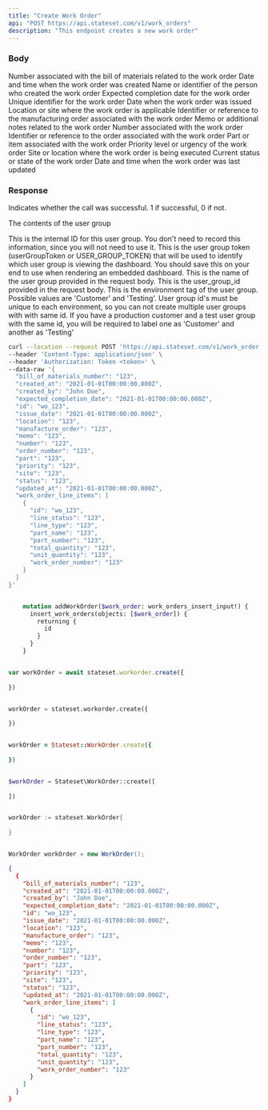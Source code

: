 ```yaml
---
title: "Create Work Order"
api: "POST https://api.stateset.com/v1/work_orders"
description: "This endpoint creates a new work order"
---
```


### Body

<ParamField body="bill_of_materials_number" type="string">
  Number associated with the bill of materials related to the work order
</ParamField>

<ParamField body="created_at" type="string">
  Date and time when the work order was created
</ParamField>

<ParamField body="created_by" type="string">
  Name or identifier of the person who created the work order
</ParamField>

<ParamField body="expected_completion_date" type="string">
  Expected completion date for the work order
</ParamField>

<ParamField body="id" type="string">
  Unique identifier for the work order
</ParamField>

<ParamField body="issue_date" type="string">
  Date when the work order was issued
</ParamField>

<ParamField body="location" type="string">
  Location or site where the work order is applicable
</ParamField>

<ParamField body="manufacture_order" type="string">
  Identifier or reference to the manufacturing order associated with the work order
</ParamField>

<ParamField body="memo" type="string">
  Memo or additional notes related to the work order
</ParamField>

<ParamField body="number" type="string">
  Number associated with the work order
</ParamField>

<ParamField body="order_number" type="string">
  Identifier or reference to the order associated with the work order
</ParamField>

<ParamField body="part" type="string">
  Part or item associated with the work order
</ParamField>

<ParamField body="priority" type="string">
  Priority level or urgency of the work order
</ParamField>

<ParamField body="site" type="string">
  Site or location where the work order is being executed
</ParamField>

<ParamField body="status" type="string">
  Current status or state of the work order
</ParamField>

<ParamField body="updated_at" type="string">
  Date and time when the work order was last updated
</ParamField>

### Response

<ResponseField name="success" type="number">
  Indicates whether the call was successful. 1 if successful, 0 if not.
</ResponseField>

<ResponseField name="user_group" type="object">

The contents of the user group

<Expandable title="Toggle object">

<ResponseField name="team_id" type="number">
  This is the internal ID for this user group. You don't need to record this
  information, since you will not need to use it.
</ResponseField>

<ResponseField name="token" type="string">
  This is the user group token (userGroupToken or USER_GROUP_TOKEN) that will be
  used to identify which user group is viewing the dashboard. You should save
  this on your end to use when rendering an embedded dashboard.
</ResponseField>

<ResponseField name="name" type="string">
  This is the name of the user group provided in the request body.
</ResponseField>

<ResponseField name="provided_id" type="string">
  This is the user_group_id provided in the request body.
</ResponseField>

<ResponseField name="api_environment_tag" type="JSON or null">
  This is the environment tag of the user group. Possible values are 'Customer'
  and 'Testing'. User group id's must be unique to each environment, so you can
  not create multiple user groups with with same id. If you have a production
  customer and a test user group with the same id, you will be required to label
  one as 'Customer' and another as 'Testing'
</ResponseField>

</Expandable>

</ResponseField>

<RequestExample>

```bash cURL
curl --location --request POST 'https://api.stateset.com/v1/work_order' \
--header 'Content-Type: application/json' \
--header 'Authorization: Token <token>' \
--data-raw '{
  "bill_of_materials_number": "123",
  "created_at": "2021-01-01T00:00:00.000Z",
  "created_by": "John Doe",
  "expected_completion_date": "2021-01-01T00:00:00.000Z",
  "id": "wo_123",
  "issue_date": "2021-01-01T00:00:00.000Z",
  "location": "123",
  "manufacture_order": "123",
  "memo": "123",
  "number": "123",
  "order_number": "123",
  "part": "123",
  "priority": "123",
  "site": "123",
  "status": "123",
  "updated_at": "2021-01-01T00:00:00.000Z",
  "work_order_line_items": [
    {
      "id": "wo_123",
      "line_status": "123",
      "line_type": "123",
      "part_name": "123",
      "part_number": "123",
      "total_quantity": "123",
      "unit_quantity": "123",
      "work_order_number": "123"
    }
  ]
}'
```

```graphQL GraphQL

    mutation addWorkOrder($work_order: work_orders_insert_input!) {
      insert_work_orders(objects: [$work_order]) {
        returning {
          id
        }
      }
    }
```

```javascript Node.js

var workOrder = await stateset.workorder.create({
  
})

```

```python Python

workOrder = stateset.workorder.create({
  
})

```

```ruby Ruby

workOrder = Stateset::WorkOrder.create({
  
})

```

```php PHP

$workOrder = Stateset\WorkOrder::create([
  
])

```

```go Go

workOrder := stateset.WorkOrder{
  
}

```

```java Java

WorkOrder workOrder = new WorkOrder();

```

</RequestExample>

<ResponseExample>

```json Response
{
  {
    "bill_of_materials_number": "123",
    "created_at": "2021-01-01T00:00:00.000Z",
    "created_by": "John Doe",
    "expected_completion_date": "2021-01-01T00:00:00.000Z",
    "id": "wo_123",
    "issue_date": "2021-01-01T00:00:00.000Z",
    "location": "123",
    "manufacture_order": "123",
    "memo": "123",
    "number": "123",
    "order_number": "123",
    "part": "123",
    "priority": "123",
    "site": "123",
    "status": "123",
    "updated_at": "2021-01-01T00:00:00.000Z",
    "work_order_line_items": [
      {
        "id": "wo_123",
        "line_status": "123",
        "line_type": "123",
        "part_name": "123",
        "part_number": "123",
        "total_quantity": "123",
        "unit_quantity": "123",
        "work_order_number": "123"
      }
    ]
  }
}
```

</ResponseExample>
